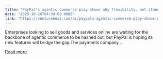 ```yaml
---
title: "PayPal’s agentic commerce play shows why flexibility, not standards, will define the eext c-commerce wave"
date: "2025-10-28T04:00:00.000Z"
link: "https://venturebeat.com/ai/paypals-agentic-commerce-play-shows-why-flexibility-not-standards-will"
---
```


Enterprises looking to sell goods and services online are waiting for the backbone of agentic commerce to be hashed out; but PayPal is hoping its new features will bridge the gap.The payments company ...

[Read more](https://venturebeat.com/ai/paypals-agentic-commerce-play-shows-why-flexibility-not-standards-will)
